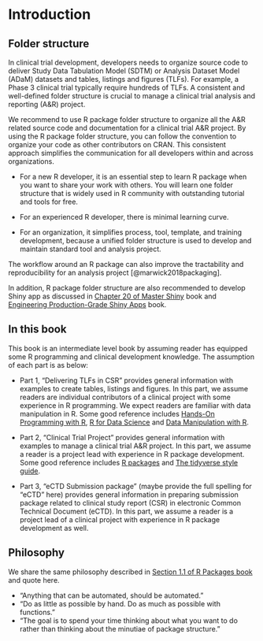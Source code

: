 # Introduction {#intro}

## Folder structure 

In clinical trial development, developers needs to organize source code to deliver Study Data Tabulation Model (SDTM) or Analysis Dataset Model (ADaM) datasets and tables, listings and figures (TLFs).
For example, a Phase 3 clinical trial typically require hundreds of TLFs. 
A consistent and well-defined folder structure is crucial to manage a clinical trial analysis and reporting (A&R) project. 

We recommend to use R package folder structure to organize all the A&R related source code and documentation for a clinical trial A&R project. 
By using the R package folder structure, you can follow the convention to organize your code as other contributors on CRAN.
This consistent approach simplifies the communication for all developers within and across organizations. 

- For a new R developer, it is an essential step to learn R package when you want to share your work with others. 
You will learn one folder structure that is widely used in R community with outstanding tutorial and tools for free. 

- For an experienced R developer, there is minimal learning curve.

- For an organization, it simplifies process, tool, template, and training development, because a unified folder structure is used to develop and maintain standard tool and analysis project.  

The workflow around an R package can also improve the tractability and reproducibility for an analysis project [@marwick2018packaging].

In addition, R package folder structure are also recommended to develop Shiny app as discussed in [Chapter 20 of Master Shiny](https://mastering-shiny.org/scaling-packaging.html) book and [Engineering Production-Grade Shiny Apps](https://engineering-shiny.org/golem.html) book.   

## In this book

This book is an intermediate level book by assuming reader has equipped some R programming and clinical development knowledge.
The assumption of each part is as below:

- Part 1, "Delivering TLFs in CSR" provides general information with examples to create tables, listings and figures. 
In this part, we assume readers are individual contributors of a clinical project with some experience in R programming. 
We expect readers are familiar with data manipulation in R. Some good reference includes [Hands-On Programming with R](https://rstudio-education.github.io/hopr/), 
[R for Data Science](https://r4ds.had.co.nz/) and [Data Manipulation with R](https://www.amazon.com/Data-Manipulation-R-Use/dp/0387747303).

- Part 2, "Clinical Trial Project" provides general information with examples to manage a clinical trial A&R 
project. In this part, we assume a reader is a project lead with experience in R package development. 
Some good reference includes [R packages](https://r-pkgs.org/) and [The tidyverse style guide](https://style.tidyverse.org/). 

- Part 3, "eCTD Submission package" (maybe provide the full spelling for "eCTD" here) provides general information in preparing 
submission package related to clinical study report (CSR) in 
electronic Common Technical Document (eCTD). 
In this part, we assume a reader is a project lead of a clinical project 
with experience in R package development as well.     

## Philosophy 

We share the same philosophy described in [Section 1.1 of R Packages book](https://r-pkgs.org/intro.html?q=Marwick#intro-phil) and quote here.

- "Anything that can be automated, should be automated." 
- "Do as little as possible by hand. Do as much as possible with functions." 
- "The goal is to spend your time thinking about what you want to do 
rather than thinking about the minutiae of package structure."
